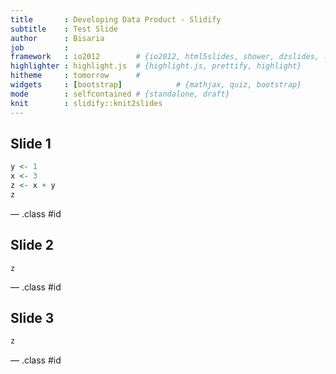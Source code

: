 ```yaml
---
title       : Developing Data Product - Slidify
subtitle    : Test Slide
author      : Bisaria
job         : 
framework   : io2012        # {io2012, html5slides, shower, dzslides, ...}
highlighter : highlight.js  # {highlight.js, prettify, highlight}
hitheme     : tomorrow      # 
widgets     : [bootstrap]            # {mathjax, quiz, bootstrap}
mode        : selfcontained # {standalone, draft}
knit        : slidify::knit2slides
---
```


## Slide 1

```r
y <- 1
x <- 3
z <- x + y
z
```


--- .class #id 

## Slide 2

```
z
```

--- .class #id

## Slide 3

```r
z
```


--- .class #id
